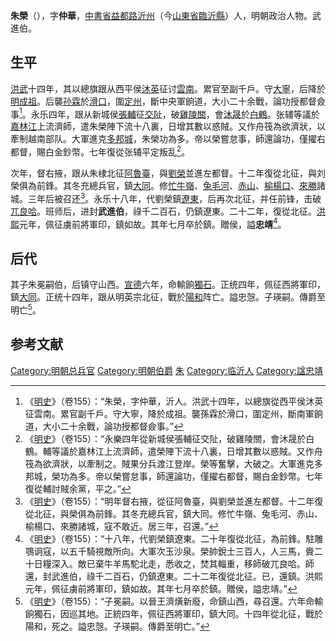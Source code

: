 '''朱榮'''（{{bd|1359年||1425年|catIdx=}}），字'''仲華'''，[[中書省|中書省]][[益都路|益都路]][[沂州|沂州]]（今[[山東省|山東省]][[臨沂縣|臨沂縣]]）人，明朝政治人物。武進伯。

== 生平 ==
[[洪武|洪武]]十四年，其以總旗跟从西平侯[[沐英|沐英]]征讨[[雲南|雲南]]。累官至副千戶。守[[大寧|大寧]]，后降於[[明成祖|明成祖]]。后襲[[孙霖_(明朝)|孙霖]]於[[滑口|滑口]]，圍[[定州|定州]]，斷中央軍餉道，大小二十余戰，論功授都督僉事<ref>《[[明史|明史]]》（卷155）：“朱榮，字仲華，沂人。洪武十四年，以總旗從西平侯沐英征雲南。累官副千戶。守大寧，降於成祖。襲孫霖於滑口，圍定州，斷南軍餉道，大小二十余戰，論功授都督僉事。”</ref>。永乐四年，跟从新城侯[[張輔_(英國公)|張輔]]征[[交阯|交阯]]，破[[雞陵關|雞陵關]]，會[[沐晟|沐晟]]於[[白鶴|白鶴]]。张辅等議於[[嘉林江|嘉林江]]上流濟師，遣朱榮陣下流十八裏，日增其數以惑賊。又作舟筏為欲濟狀，以牽制越南部队。大軍進克[[多邦|多邦城]]，朱榮功為多。帝以榮嘗怠事，師還論功，僅擢右都督，賜白金鈔幣。七年復從张辅平定叛乱<ref>《[[明史|明史]]》（卷155）：“永樂四年從新城侯張輔征交阯，破雞陵關，會沐晟於白鶴。輔等議於嘉林江上流濟師，遣榮陣下流十八裏，日增其數以惑賊。又作舟筏為欲濟狀，以牽制之。賊果分兵渡江登岸。榮等奮擊，大破之。大軍進克多邦城，榮功為多。帝以榮嘗怠事，師還論功，僅擢右都督，賜白金鈔幣。七年復從輔討賊余黨，平之。”</ref>。

次年，督右掖，跟从朱棣北征[[阿魯臺|阿魯臺]]，與[[劉榮|劉榮]]並進左都督。十二年復從北征，與刘榮俱為前鋒。其冬充總兵官，鎮[[大同市|大同]]。修[[忙牛嶺|忙牛嶺]]、[[兔毛河|兔毛河]]、[[赤山_(城池)|赤山]]、[[榆楊口|榆楊口]]、[[來勝|來勝]]諸城。三年后被召还<ref>《[[明史|明史]]》（卷155）：“明年督右掖，從征阿魯臺，與劉榮並進左都督。十二年復從北征，與榮俱為前鋒。其冬充總兵官，鎮大同。修忙牛嶺、兔毛河、赤山、榆楊口、來勝諸城，寇不敢近。居三年，召還。”</ref>。永乐十八年，代劉榮鎮[[遼東|遼東]]，后再次北征，并任前锋，击破[[兀良哈|兀良哈]]。班师后，进封'''武進伯'''，祿千二百石，仍鎮遼東。二十二年，復從北征。[[洪熙|洪熙]]元年，佩征虜前將軍印，鎮如故。其年七月卒於鎮。贈侯，謚'''忠靖'''<ref>《[[明史|明史]]》（卷155）：“十八年，代劉榮鎮遼東。二十年復從北征，為前鋒。駐雕鶚诇寇，以五千騎視敵所向。大軍次玉沙泉。榮帥銳士三百人，人三馬，賫二十日糧深入。敵已棄牛羊馬駝北走，悉收之，焚其輜重，移師破兀良哈。師還，封武進伯，祿千二百石，仍鎮遼東。二十二年復從北征。已，還鎮。洪熙元年，佩征虜前將軍印，鎮如故。其年七月卒於鎮。贈侯，謚忠靖。”</ref>。

== 后代 ==
其子朱冕嗣伯，后镇守山西。[[宣德|宣德]]六年，命輸餉[[獨石|獨石]]。正统四年，佩征西將軍印，鎮[[大同市|大同]]。正统十四年，跟从明英宗北征，戰於[[陽和|陽和]]阵亡。謚忠愨。子瑛嗣。傳爵至明亡<ref>《[[明史|明史]]》（卷155）：“子冕嗣。以晉王濟熿新廢，命鎮山西，尋召還。六年命輸餉獨石，因巡其地。正統四年，佩征西將軍印，鎮大同。十四年從北征，戰於陽和，死之。謚忠愨。子瑛嗣。傳爵至明亡。”</ref>。

==参考文献==
{{wikisource|明史/卷155}}
<div class="references-small">
<references />
</div>

[[Category:明朝总兵官|Category:明朝总兵官]]
[[Category:明朝伯爵|Category:明朝伯爵]]
[[Category:靖难之役人物|朱]]
[[Category:临沂人|Category:临沂人]]
[[Category:諡忠靖|Category:諡忠靖]]